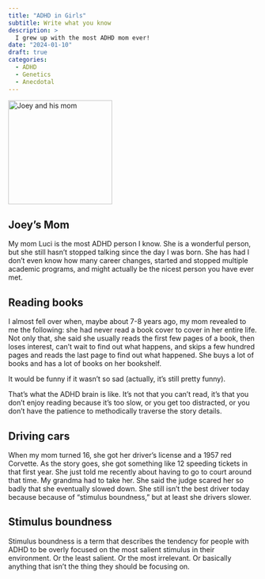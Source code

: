 ```yaml
---
title: "ADHD in Girls"
subtitle: Write what you know
description: >
  I grew up with the most ADHD mom ever!
date: "2024-01-10"
draft: true
categories:
  - ADHD
  - Genetics
  - Anecdotal
---
```


![](luci.jpeg "Joey and his mom"){width=15em fig-alt="A picture of
Dr.Trampush and his mother."}

## Joey's Mom

My mom Luci is the most ADHD person I know. She is a wonderful person, but she still
hasn't stopped talking since the day I was born. She has had I don't even know
how many career changes, started and stopped multiple academic programs, and
might actually be the nicest person you have ever met.

## Reading books

I almost fell over when, maybe about 7-8 years ago, my mom revealed to me the
following: she had never read a book cover to cover in her entire life. Not only
that, she said she usually reads the first few pages of a book, then loses
interest, can't wait to find out what happens, and skips a few hundred pages and
reads the last page to find out what happened. She buys a lot of books and has a
lot of books on her bookshelf.

It would be funny if it wasn't so sad (actually, it's still pretty funny).

That's what the ADHD brain is like. It's not that you can't read, it's that you
don't enjoy reading because it's too slow, or you get too distracted, or you
don't have the patience to methodically traverse the story details.

## Driving cars

When my mom turned 16, she got her driver's license and a 1957 red Corvette. As
the story goes, she got something like 12 speeding tickets in that first year.
She just told me recently about having to go to court around that time. My
grandma had to take her. She said the judge scared her so badly that she
eventually slowed down. She still isn't the best driver today because because of
"stimulus boundness," but at least she drivers slower.

## Stimulus boundness

Stimulus boundness is a term that describes the tendency for people with ADHD to
be overly focused on the most salient stimulus in their environment. Or the
least salient. Or the most irrelevant. Or basically anything that isn't the
thing they should be focusing on.
